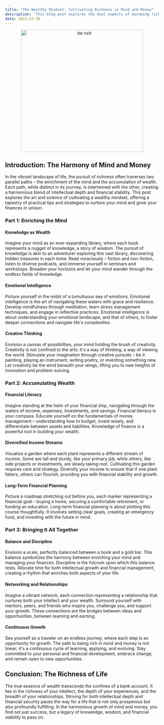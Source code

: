 ```yaml
---
title: "The Wealthy Mindset: Cultivating Richness in Mind and Money"
description: "This blog post explores the dual aspects of becoming rich - enriching the mind and accumulating wealth. It provides insights and strategies for achieving intellectual and financial prosperity."
date: 2023-12-30
---
```


<center>
  <img src="/images/be_rich.png" alt="be rich" width="400" />
</center>

## Introduction: The Harmony of Mind and Money

In the vibrant landscape of life, the pursuit of richness often traverses two parallel paths – the enrichment of the mind and the accumulation of wealth. Each path, while distinct in its journey, is intertwined with the other, creating a harmonious blend of intellectual depth and financial stability. This post explores the art and science of cultivating a wealthy mindset, offering a tapestry of practical tips and strategies to nurture your mind and grow your finances in unison.

### Part 1: Enriching the Mind

#### Knowledge as Wealth

Imagine your mind as an ever-expanding library, where each book represents a nugget of knowledge, a story of wisdom. The pursuit of knowledge is akin to an adventurer exploring this vast library, discovering hidden treasures in each tome. Read voraciously – fiction and non-fiction, listen to diverse podcasts, and immerse yourself in seminars and workshops. Broaden your horizons and let your mind wander through the endless fields of knowledge.

#### Emotional Intelligence

Picture yourself in the midst of a tumultuous sea of emotions. Emotional intelligence is the art of navigating these waters with grace and resilience. Develop mindfulness through meditation, learn stress management techniques, and engage in reflective practices. Emotional intelligence is about understanding your emotional landscape, and that of others, to foster deeper connections and navigate life's complexities.

#### Creative Thinking

Envision a canvas of possibilities, your mind holding the brush of creativity. Creativity is not confined to the arts; it's a way of thinking, a way of viewing the world. Stimulate your imagination through creative pursuits – be it painting, playing an instrument, writing poetry, or inventing something new. Let creativity be the wind beneath your wings, lifting you to new heights of innovation and problem-solving.

### Part 2: Accumulating Wealth

#### Financial Literacy

Imagine standing at the helm of your financial ship, navigating through the waters of income, expenses, investments, and savings. Financial literacy is your compass. Educate yourself on the fundamentals of money management – understanding how to budget, invest wisely, and differentiate between assets and liabilities. Knowledge of finance is a powerful tool in building your wealth.

#### Diversified Income Streams

Visualize a garden where each plant represents a different stream of income. Some are tall and sturdy, like your primary job, while others, like side projects or investments, are slowly taking root. Cultivating this garden requires care and strategy. Diversify your income to ensure that if one plant falters, others can flourish, providing you with financial stability and growth.

#### Long-Term Financial Planning

Picture a roadmap stretching out before you, each marker representing a financial goal – buying a home, securing a comfortable retirement, or funding an education. Long-term financial planning is about plotting this course thoughtfully. It involves setting clear goals, creating an emergency fund, and investing with the future in mind.

### Part 3: Bringing It All Together

#### Balance and Discipline

Envision a scale, perfectly balanced between a book and a gold bar. This balance symbolizes the harmony between enriching your mind and managing your finances. Discipline is the fulcrum upon which this balance rests. Allocate time for both intellectual growth and financial management, creating a rhythm that enriches both aspects of your life.

#### Networking and Relationships

Imagine a vibrant network, each connection representing a relationship that nurtures both your intellect and your wealth. Surround yourself with mentors, peers, and friends who inspire you, challenge you, and support your growth. These connections are the bridges between ideas and opportunities, between learning and earning.

#### Continuous Growth

See yourself as a traveler on an endless journey, where each step is an opportunity for growth. The path to being rich in mind and money is not linear; it's a continuous cycle of learning, applying, and evolving. Stay committed to your personal and financial development, embrace change, and remain open to new opportunities.

## Conclusion: The Richness of Life

The true essence of wealth transcends the confines of a bank account. It lies in the richness of your intellect, the depth of your experiences, and the breadth of your relationships. Striving for both intellectual depth and financial security paves the way for a life that is not only prosperous but also profoundly fulfilling. In the harmonious growth of mind and money, you find not just success, but a legacy of knowledge, wisdom, and financial stability to pass on.

